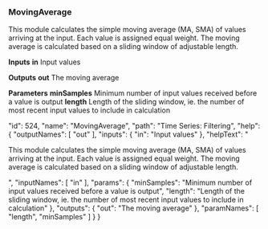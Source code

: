 ### MovingAverage

This module calculates the simple moving average (MA, SMA) of values arriving at the input. Each value is assigned equal weight. The moving average is calculated based on a sliding window of adjustable length.

**Inputs**
**in**
Input values


**Outputs**
**out**
The moving average


**Parameters**
**minSamples**
Minimum number of input values received before a value is output
**length**
Length of the sliding window, ie. the number of most recent input values to include in calculation


  "id": 524,
  "name": "MovingAverage",
  "path": "Time Series: Filtering",
  "help": {
    "outputNames": [
      "out"
    ],
    "inputs": {
      "in": "Input values"
    },
    "helpText": "<p>This module calculates the simple moving average (MA, SMA) of values arriving at the input. Each value is assigned equal weight. The moving average is calculated based on a sliding window of adjustable length.</p>",
    "inputNames": [
      "in"
    ],
    "params": {
      "minSamples": "Minimum number of input values received before a value is output",
      "length": "Length of the sliding window, ie. the number of most recent input values to include in calculation"
    },
    "outputs": {
      "out": "The moving average"
    },
    "paramNames": [
      "length",
      "minSamples"
    ]
  }
}